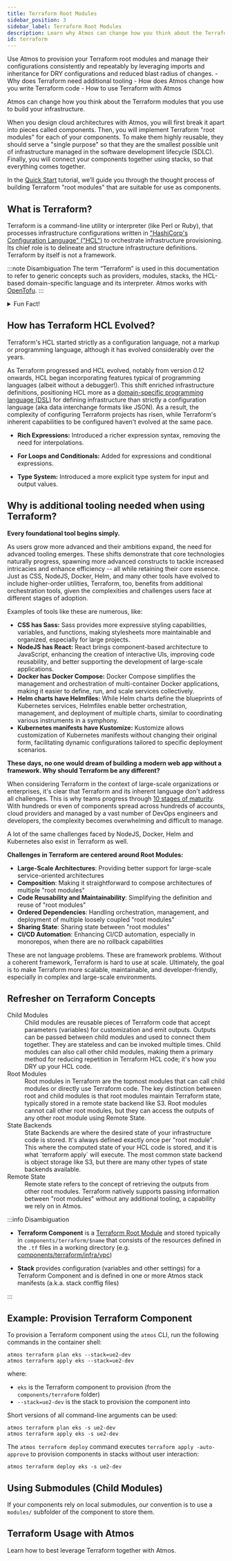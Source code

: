 ```yaml
---
title: Terraform Root Modules
sidebar_position: 3
sidebar_label: Terraform Root Modules
description: Learn why Atmos can change how you think about the Terraform modules that you use to build your infrastructure.
id: terraform
---
```


<Intro>
Use Atmos to provision your Terraform root modules and manage their configurations consistently and repeatably
by leveraging imports and inheritance for DRY configurations and reduced blast radius of changes.
</Intro>

<KeyPoints>
- Why does Terraform need additional tooling
- How does Atmos change how you write Terraform code
- How to use Terraform with Atmos
</KeyPoints>

Atmos can change how you think about the Terraform modules that you use to build your infrastructure.

When you design cloud architectures with Atmos, you will first break it apart into pieces called components.
Then, you will implement Terraform "root modules" for each of your components.
To make them highly reusable, they should serve a "single purpose" so that they are the smallest possible
unit of infrastructure managed in the software development lifecycle (SDLC).
Finally, you will connect your components together using stacks, so that everything comes together.

In the [Quick Start](/quick-start/simple) tutorial, we’ll guide you through the thought process of building Terraform "root modules" that are suitable for use as components.


## What is Terraform?

Terraform is a command-line utility or interpreter (like Perl or Ruby), that processes infrastructure configurations
written in ["HashiCorp's Configuration Language" ("HCL")](https://en.wikipedia.org/wiki/HCL) to orchestrate infrastructure provisioning.
Its chief role is to delineate and structure infrastructure definitions. Terraform by itself is not a framework.

:::note Disambiguation
The term “Terraform” is used in this documentation to refer to generic concepts such as providers, modules, stacks, the
HCL-based domain-specific language and its interpreter. Atmos works with [OpenTofu](/core-concepts/projects/configuration/opentofu).
:::

<details>
<summary>Fun Fact!</summary>

HCL is backward compatible with JSON, although it's not a strict superset of JSON.
HCL is more human-friendly and readable, while JSON is often used for machine-generated configurations.
This means you can write Terraform configurations in HCL or JSON, and Terraform will understand them.
This feature is particularly useful for programmatically generating configurations or integration with systems that already use JSON.
</details>

## How has Terraform HCL Evolved?

Terraform's HCL started strictly as a configuration language, not a markup or programming language, although it has evolved
considerably over the years.

As Terraform progressed and HCL evolved, notably from version _0.12_ onwards, HCL began incorporating features typical
of programming languages (albeit without a debugger!). This shift enriched infrastructure definitions, positioning HCL
more as a [domain-specific programming language (DSL)](https://en.wikipedia.org/wiki/Domain-specific_language) for
defining infrastructure than strictly a configuration language (aka data interchange formats like JSON). As a result,
the complexity of configuring Terraform projects has risen, while Terraform's inherent capabilities to be configured
haven't evolved at the same pace.

- **Rich Expressions:** Introduced a richer expression syntax, removing the need for interpolations.

- **For Loops and Conditionals:** Added for expressions and conditional expressions.

- **Type System:** Introduced a more explicit type system for input and output values.

## Why is additional tooling needed when using Terraform?

**Every foundational tool begins simply.**

As users grow more advanced and their ambitions expand, the need for advanced tooling emerges. These shifts demonstrate that core
technologies naturally progress, spawning more advanced constructs to tackle increased intricacies and enhance efficiency -- all
while retaining their core essence. Just as CSS, NodeJS, Docker, Helm, and many other tools have evolved to
include higher-order utilities, Terraform, too, benefits from additional orchestration tools, given the complexities and challenges
users face at different stages of adoption.

Examples of tools like these are numerous, like:

- **CSS has Sass:** Sass provides more expressive styling capabilities, variables, and functions, making stylesheets more maintainable and organized, especially for large projects.
- **NodeJS has React:** React brings component-based architecture to JavaScript, enhancing the creation of interactive UIs, improving code reusability, and better supporting the development of large-scale applications.
- **Docker has Docker Compose:** Docker Compose simplifies the management and orchestration of multi-container Docker applications, making it easier to define, run, and scale services collectively.
- **Helm charts have Helmfiles:** While Helm charts define the blueprints of Kubernetes services, Helmfiles enable better orchestration, management, and deployment of multiple charts, similar to coordinating various instruments in a symphony.
- **Kubernetes manifests have Kustomize:** Kustomize allows customization of Kubernetes manifests without changing their original form, facilitating dynamic configurations tailored to specific deployment scenarios.

**These days, no one would dream of building a modern web app without a framework. Why should Terraform be any different?**

When considering Terraform in the context of large-scale organizations or enterprises, it's clear that Terraform and its inherent language don't address all challenges. This is why teams progress through [10 stages of maturity](/introduction/why-atmos). With hundreds or even of components spread across hundreds of accounts, cloud providers and managed by a vast number of DevOps engineers and developers, the complexity becomes overwhelming and difficult to manage.

A lot of the same challenges faced by NodeJS, Docker, Helm and Kubernetes also exist in Terraform as well.

**Challenges in Terraform are centered around Root Modules:**
- **Large-Scale Architectures**: Providing better support for large-scale service-oriented architectures
- **Composition**: Making it straightforward to compose architectures of multiple "root modules"
- **Code Reusability and Maintainability**: Simplifying the definition and reuse of "root modules"
- **Ordered Dependencies**: Handling orchestration, management, and deployment of multiple loosely coupled "root modules"
- **Sharing State**: Sharing state between "root modules"
- **CI/CD Automation**: Enhancing CI/CD automation, especially in monorepos, when there are no rollback capabilities

These are not language problems. These are framework problems. Without a coherent framework, Terraform is hard to use at scale.
Ultimately, the goal is to make Terraform more scalable, maintainable, and developer-friendly, especially in complex and large-scale environments.

## Refresher on Terraform Concepts

<dl>
<dt>Child Modules</dt>
<dd>Child modules are reusable pieces of Terraform code that accept parameters (variables) for customization and emit outputs.
    Outputs can be passed between child modules and used to connect them together.
    They are stateless and can be invoked multiple times. Child modules can also call other child modules, making
    them a primary method for reducing repetition in Terraform HCL code; it's how you DRY up your HCL code.</dd>

<dt>Root Modules</dt>
<dd>Root modules in Terraform are the topmost modules that can call child modules or directly use Terraform code.
    The key distinction between root and child modules is that root modules maintain Terraform state,
    typically stored in a remote state backend like S3. Root modules cannot call other root modules,
    but they can access the outputs of any other root module using Remote State.</dd>

<dt>State Backends</dt>
<dd>State Backends are where the desired state of your infrastructure code is stored.
    It's always defined exactly once per "root module". This where the computed state of your HCL code is stored,
    and it is what `terraform apply` will execute. The most common state backend is object storage
    like S3, but there are many other types of state backends available.</dd>

<dt>Remote State</dt>
<dd>Remote state refers to the concept of retrieving the outputs from other root modules.
    Terraform natively supports passing information between "root modules" without any additional tooling,
    a capability we rely on in Atmos.</dd>
</dl>


:::info Disambiguation

- **Terraform Component** is a [Terraform Root Module](https://developer.hashicorp.com/terraform/language/modules#the-root-module) and stored typically in `components/terraform/$name` that consists of the resources defined in the `.tf` files in a working directory
  (e.g. [components/terraform/infra/vpc](https://github.com/cloudposse/atmos/tree/main/examples/quick-start-advanced/components/terraform/vpc))

- **Stack** provides configuration (variables and other settings) for a Terraform Component and is defined in one or more Atmos stack manifests
  (a.k.a. stack conffig files)

:::


## Example: Provision Terraform Component

To provision a Terraform component using the `atmos` CLI, run the following commands in the container shell:

```console
atmos terraform plan eks --stack=ue2-dev
atmos terraform apply eks --stack=ue2-dev
```

where:

- `eks` is the Terraform component to provision (from the `components/terraform` folder)
- `--stack=ue2-dev` is the stack to provision the component into

Short versions of all command-line arguments can be used:

```console
atmos terraform plan eks -s ue2-dev
atmos terraform apply eks -s ue2-dev
```

The `atmos terraform deploy` command executes `terraform apply -auto-approve` to provision components in stacks without
user interaction:

```console
atmos terraform deploy eks -s ue2-dev
```

## Using Submodules (Child Modules)

If your components rely on local submodules, our convention is to use a `modules/` subfolder of the component to store them.


## Terraform Usage with Atmos

Learn how to best leverage Terraform together with Atmos.

<DocCardList/>
